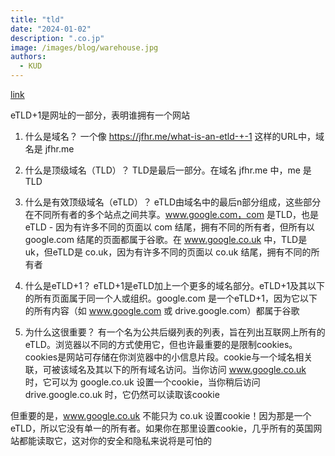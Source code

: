 ```yaml
---
title: "tld"
date: "2024-01-02"
description: ".co.jp"
image: /images/blog/warehouse.jpg
authors:
  - KUD
---
```


[link](https://jfhr.me/what-is-an-etld-+-1/)

eTLD+1是网址的一部分，表明谁拥有一个网站

1. 什么是域名？
一个像 https://jfhr.me/what-is-an-etld-+-1 这样的URL中，域名是 jfhr.me

2. 什么是顶级域名（TLD）？
TLD是最后一部分。在域名 jfhr.me 中，me 是TLD

3. 什么是有效顶级域名（eTLD）？
eTLD由域名中的最后n部分组成，这些部分在不同所有者的多个站点之间共享。www.google.com，com 是TLD，也是eTLD - 因为有许多不同的页面以 com 结尾，拥有不同的所有者，但所有以 google.com 结尾的页面都属于谷歌。在 www.google.co.uk 中，TLD是 uk，但eTLD是 co.uk，因为有许多不同的页面以 co.uk 结尾，拥有不同的所有者

4. 什么是eTLD+1？
eTLD+1是eTLD加上一个更多的域名部分。eTLD+1及其以下的所有页面属于同一个人或组织。google.com 是一个eTLD+1，因为它以下的所有内容（如 www.google.com 或 drive.google.com）都属于谷歌

5. 为什么这很重要？
有一个名为公共后缀列表的列表，旨在列出互联网上所有的eTLD。浏览器以不同的方式使用它，但也许最重要的是限制cookies。cookies是网站可存储在你浏览器中的小信息片段。cookie与一个域名相关联，可被该域名及其以下的所有域名访问。当你访问 www.google.co.uk 时，它可以为 google.co.uk 设置一个cookie，当你稍后访问 drive.google.co.uk 时，它仍然可以读取该cookie

但重要的是，www.google.co.uk 不能只为 co.uk 设置cookie！因为那是一个eTLD，所以它没有单一的所有者。如果你在那里设置cookie，几乎所有的英国网站都能读取它，这对你的安全和隐私来说将是可怕的
